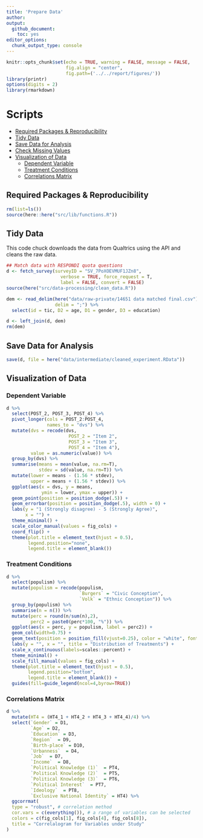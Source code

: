 ```yaml
---
title: 'Prepare Data'
author: 
output: 
  github_document:
    toc: yes
editor_options: 
  chunk_output_type: console
---
```


```r
knitr::opts_chunk$set(echo = TRUE, warning = FALSE, message = FALSE,
                      fig.align = "center",
                      fig.path=('../../report/figures/'))
library(printr)
options(digits = 2)
library(rmarkdown)
```

# Scripts
- [Required Packages &amp; Reproducibility](#required-packages-&amp;-reproducibility)
- [Tidy Data](#tidy-data)
- [Save Data for Analysis](#save-data-for-analysis)
- [Check Missing Values](#check-missing-values)
- [Visualization of Data](#visualization-of-data)
  - [Dependent Variable](#dependent-variable)
  - [Treatment Conditions](#treatment-conditions)
  - [Correlations Matrix](#correlations-matrix)

## Required Packages &amp; Reproducibility
```r
rm(list=ls())
source(here::here("src/lib/functions.R"))
```

## Tidy Data
This code chuck downloads the data from Qualtrics using the API and cleans the raw data.

```r
## Match data with RESPONDI quota questions
d <- fetch_survey(surveyID = "SV_7PoXOEVMUF1JZn8", 
                    verbose = TRUE, force_request = T,
                    label = FALSE, convert = FALSE)
source(here("src/data-processing/clean_data.R"))

dem <- read_delim(here("data/raw-private/14651 data matched final.csv"), 
                  delim = ";") %>%
  select(id = tic, D2 = age, D1 = gender, D3 = education)

d <- left_join(d, dem)
rm(dem)
```

## Save Data for Analysis
```r
save(d, file = here("data/intermediate/cleaned_experiment.RData"))
```

## Visualization of Data

### Dependent Variable
```r
d %>%
  select(POST_2, POST_3, POST_4) %>%
  pivot_longer(cols = POST_2:POST_4,
               names_to = "dvs") %>%
  mutate(dvs = recode(dvs,
                       POST_2 = "Item 2",
                       POST_3 = "Item 3",
                       POST_4 = "Item 4"),
         value = as.numeric(value)) %>%
  group_by(dvs) %>%
  summarise(means = mean(value, na.rm=T),
            stdev = sd(value, na.rm=T)) %>%
  mutate(lower = means - (1.56 * stdev),
         upper = means + (1.56 * stdev)) %>% 
  ggplot(aes(x = dvs, y = means,
             ymin = lower, ymax = upper)) +
  geom_point(position = position_dodge(.5)) + 
  geom_errorbar(position = position_dodge(.5), width = 0) +
  labs(y = "1 (Strongly disagree) - 5 (Strongly Agree)", 
       x = "") +
  theme_minimal() +
  scale_color_manual(values = fig_cols) +
  coord_flip() +
  theme(plot.title = element_text(hjust = 0.5),
        legend.position="none",
        legend.title = element_blank()) 
```

### Treatment Conditions
```r
d %>%
  select(populism) %>%
  mutate(populism = recode(populism, 
                           `Burgers` = "Civic Conception", 
                           `Volk` = "Ethnic Conception")) %>%
  group_by(populism) %>%
  summarise(n = n()) %>%
  mutate(perc = round(n/sum(n),2),
         perc2 = paste0(perc*100, "%")) %>%
  ggplot(aes(x = perc, y = populism, label = perc2)) +
  geom_col(width=0.75) + 
  geom_text(position = position_fill(vjust=0.25), color = "white", fontface = "bold") +
  labs(y = "", x = "", title = "Distribution of Treatments") +
  scale_x_continuous(labels=scales::percent) +
  theme_minimal() +
  scale_fill_manual(values = fig_cols) +
  theme(plot.title = element_text(hjust = 0.5),
        legend.position="bottom",
        legend.title = element_blank()) +
  guides(fill=guide_legend(ncol=4,byrow=TRUE))
```


### Correlations Matrix
```r
d %>%
  mutate(HT4 = (HT4_1 + HT4_2 + HT4_3 + HT4_4)/4) %>%
  select(`Gender` = D1,
         `Age` = D2,
         `Education` = D3,
         `Region`  = D9,
         `Birth-place` = D10,
         `Urbanness`  = D4,
         `Job`  = D7,
         `Income`  = D8,
         `Political Knowledge (1)`  = PT4,
         `Political Knowledge (2)`  = PT5,
         `Political Knowledge (3)`  = PT6,
         `Political Interest`  = PT7,
         `Ideology`  = PT8,
         `Exclusive National Identity` = HT4) %>%
  ggcorrmat(
  type = "robust", # correlation method
  cor.vars = c(everything()), # a range of variables can be selected
  colors = c(fig_cols[1], fig_cols[4], fig_cols[8]),
  title = "Correlalogram for Variables under Study"
)
```
